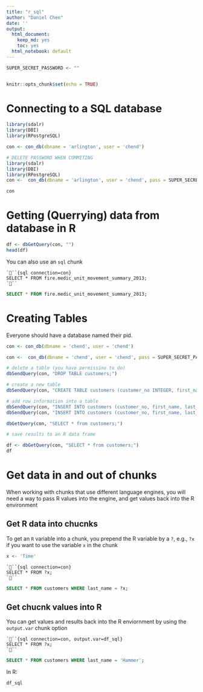 ```yaml
---
title: "r_sql"
author: "Daniel Chen"
date: ''
output:
  html_document: 
    keep_md: yes
    toc: yes
  html_notebook: default
---
```


```r

SUPER_SECRET_PASSWORD <- ""


knitr::opts_chunk$set(echo = TRUE)
```

# Connecting to a SQL database

```r
library(sdalr)
library(DBI)
library(RPostgreSQL)

con <- con_db(dbname = 'arlington', user = 'chend')
```

```r
# DELETE PASSWORD WHEN COMMITING
library(sdalr)
library(DBI)
library(RPostgreSQL)
con <-  con_db(dbname = 'arlington', user = 'chend', pass = SUPER_SECRET_PASSWORD)
```

```r
con
```

# Getting (Querrying) data from database in R

```r
df <- dbGetQuery(con, "")
head(df)
```

You can also use an `sql` chunk
```
```{sql connection=con}
SELECT * FROM fire.medic_unit_movement_summary_2013;
```
```

```sql
SELECT * FROM fire.medic_unit_movement_summary_2013;
```

# Creating Tables

Everyone should have a database named their pid.

```r
con <- con_db(dbname = 'chend', user = 'chend')
```

```r
con <-  con_db(dbname = 'chend', user = 'chend', pass = SUPER_SECRET_PASSWORD)
```

```r
# delete a table (you have permissino to do)
dbSendQuery(con, "DROP TABLE customers;")

# create a new table
dbSendQuery(con, "CREATE TABLE customers (customer_no INTEGER, first_name TEXT, last_name TEXT);")

# add row information into a table
dbSendQuery(con, "INSERT INTO customers (customer_no, first_name, last_name) VALUES (1, 'MC', 'Hammer')")
dbSendQuery(con, "INSERT INTO customers (customer_no, first_name, last_name) VALUES (2, 'Hammer', 'Time')")
```


```r
dbGetQuery(con, "SELECT * from customers;")
```

```r
# save results to an R data frame

df <- dbGetQuery(con, "SELECT * from customers;")
df
```

# Get data in and out of chunks

When working with chunks that use different language engines, you will need a way to pass
R values into the engine, and get values back into the R environment

## Get R data into chucnks

To get an `R` variable into a chunk, you prepend the R variable by a `?`, e.g., `?x` if you want to use the variable `x` in the chunk

```r
x <- 'Time'
```

```
```{sql connection=con}
SELECT * FROM ?x;
```
```

```sql
SELECT * FROM customers WHERE last_name = ?x;
```

## Get chucnk values into R

You can get values and results back into the R enviornment by using the `output.var` chunk option

```
```{sql connection=con, output.var=df_sql}
SELECT * FROM ?x;
```
```

```sql
SELECT * FROM customers WHERE last_name = 'Hammer';
```

In R:

```r
df_sql
```

